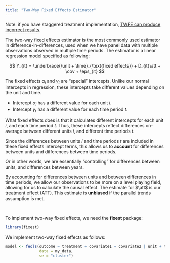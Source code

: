 ```yaml
---
title: "Two-Way Fixed Effects Estimator"
---
```


::: small
Note: if you have staggered treatment implementation, [TWFE can produce incorrect results](twfestaggered.qmd).
:::

The two-way fixed effects estimator is the most commonly used estimator in difference-in-differences, used when we have panel data with multiple observations observed in multiple time periods. The estimator is a linear regression model specified as following:

$$
Y_{it} = \underbrace{\unit + \time}_{\text{fixed effects}} + D_{it}\att + \cov + \eps_{it}
$$

The fixed effects $\alpha_i$ and $\gamma_t$ are "special" intercepts. Unlike our normal intercepts in regression, these intercepts take different values depending on the unit and time.

-   Intercept $\alpha_i$ has a different value for each unit $i$.
-   Intercept $\gamma_t$ has a different value for each time period $t$.

What fixed effects does is that it calculates different intercepts for each unit $i$, and each time period $t$. Thus, these intercepts reflect differences on-average between different units $i$, and different time periods $t$.

Since the differences between units $i$ and time periods $t$ are included in these fixed effects intercept terms, this allows us to **account** for differences between units and differences between time periods.

::: small
Or in other words, we are essentially "controlling" for differences between units, and differences between years.
:::

By accounting for differences between units and between differences in time periods, we allow our observations to be more on a level playing field, allowing for us to calculate the causal effect. The estimate for $\att$ is our treatment effect (ATT). This estimate is **unbiased** if the parallel trends assumption is met.

<br />

To implement two-way fixed effects, we need the **fixest** package:

```r
library(fixest)
```

We implement two-way fixed effects as follows:

```r
model <- feols(outcome ~ treatment + covariate1 + covariate2 | unit + time,
               data = my_data,
               se = "cluster")
```

